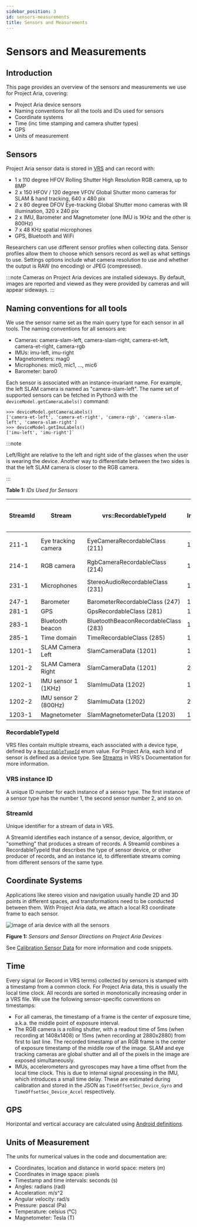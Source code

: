 ```yaml
---
sidebar_position: 3
id: sensors-measurements
title: Sensors and Measurements
---
```


# Sensors and Measurements
## Introduction
This page provides an overview of the sensors and measurements we use for Project Aria, covering:

* Project Aria device sensors
* Naming conventions for all the tools and IDs used for sensors
* Coordinate systems
* Time (inc time stamping and camera shutter types)
* GPS
* Units of measurement


## Sensors

Project Aria sensor data is stored in [VRS](https://facebookresearch.github.io/vrs/docs/Overview) and can record with:

* 1 x 110 degree HFOV Rolling Shutter High Resolution RGB camera, up to 8MP
* 2 x 150 HFOV / 120 degree VFOV Global Shutter mono cameras for SLAM & hand tracking, 640 x 480 pix
* 2 x 80 degree DFOV Eye-tracking Global Shutter mono cameras with IR illumination, 320 x 240 pix
* 2 x IMU, Barometer and Magnetometer (one IMU is 1KHz and the other is 800Hz)
* 7 x 48 KHz spatial microphones
* GPS, Bluetooth and WiFi

Researchers can use different sensor profiles when collecting data. Sensor profiles allow them to choose which sensors record as well as what settings to use. Settings options include what camera resolution to use and whether the output is RAW (no encoding) or JPEG (compressed).

:::note
Cameras on Project Aria devices are installed sideways. By default, images are reported and viewed as they were provided by cameras and will appear sideways.
:::


## Naming conventions for all tools

We use the sensor name set as the main query type for each sensor in all tools. The naming conventions for all sensors are:

* Cameras: camera-slam-left, camera-slam-right, camera-et-left, camera-et-right, camera-rgb
* IMUs: imu-left, imu-right
* Magnetometers: mag0
* Microphones: mic0, mic1, ..., mic6
* Barometer: baro0

Each sensor is associated with an instance-invariant name. For example, the left SLAM camera is named as "camera-slam-left". The name set of supported sensors can be fetched in Python3 with the `deviceModel.getCameraLabels()` command:

```
>>> deviceModel.getCameraLabels()
['camera-et-left', 'camera-et-right', 'camera-rgb', 'camera-slam-left', 'camera-slam-right']
>>> deviceModel.getImuLabels()
['imu-left', 'imu-right']`
```


:::note

Left/Right are relative to the left and right side of the glasses when the user is wearing the device. Another way to differentiate between the two sides is that the left SLAM camera is closer to the RGB camera.

:::


**Table 1:** *IDs Used for Sensors*

|StreamId |Stream |vrs::RecordableTypeId |VRS Instance ID |Calibration labels for coordinate transform |DataProvider API |
|--- |--- |--- |--- |--- |--- |
|211-1 |Eye tracking camera |EyeCameraRecordableClass (211) |1 |`camera-et-left` `camera-et-right` |getEyeCameraPlayer() |
|214-1 |RGB camera |RgbCameraRecordableClass (214) |1 |`camera-rgb` |getRgbCameraPlayer() |
|231-1 |Microphones |StereoAudioRecordableClass (231) |1 |`mic0`, `mic1`, `mic2`, ..., `mic6` |getAudioPlayer() |
|247-1 |Barometer |BarometerRecordableClass (247) |1 |`baro0` |getBarometerPlayer() |
|281-1 |GPS |GpsRecordableClass (281) |1 | |getGpsPlayer() |
|283-1 |Bluetooth beacon |BluetoothBeaconRecordableClass (283) |1 | |getBluetoothBeaconPlayer() |
|285-1 |Time domain |TimeRecordableClass (285) |1 | |getTimeSyncPlayer() |
|1201-1 |SLAM Camera Left |SlamCameraData (1201) |1 |`camera-slam-left` |getSlamLeftCameraPlayer() |
|1201-2 |SLAM Camera Right |SlamCameraData (1201) |2 |`camera-slam-right` |getSlamRightCameraPlayer() |
|1202-1 |IMU sensor 1 (1KHz) |SlamImuData (1202) |1 |`imu-right` |getImuRightPlayer() |
|1202-2 |IMU sensor 2 (800Hz) |SlamImuData (1202) |2 |`imu-left` |getImuLeftPlayer() |
|1203-1 |Magnetometer |SlamMagnetometerData (1203) |1 |`mag0` |getMagnetometerPlayer() |


### RecordableTypeId

VRS files contain multiple streams, each associated with a device type, defined by a [`RecordableTypeId`](https://github.com/facebookresearch/vrs/blob/main/vrs/StreamId.h) enum value. For Project Aria, each kind of sensor is defined as a device type. See [Streams](https://facebookresearch.github.io/vrs/docs/FileStructure#streams) in VRS's Documentation for more information.

### VRS instance ID

A unique ID number for each instance of a sensor type. The first instance of a sensor type has the number 1, the second sensor number 2, and so on.

### StreamId

Unique identifier for a stream of data in VRS.

A StreamId identifies each instance of a sensor, device, algorithm, or "something" that produces a stream of records. A StreamId combines a RecordableTypeId that describes the type of sensor device, or other producer of records, and an instance id, to differentiate streams coming from different sensors of the same type.

## Coordinate Systems

Applications like stereo vision and navigation usually handle 2D and 3D points in different spaces, and transformations need to be conducted between them. With Project Aria data, we attach a local R3 coordinate frame to each sensor.


![image of aria device with all the sensors](/img/docs/aria_ref_frames_all_black.png)

**Figure 1:** *Sensors and Sensor Directions on Project Aria Devices*

See [Calibration Sensor Data](/howto/calibration.mdx) for more information and code snippets.

## Time

Every signal (or Record in VRS terms) collected by sensors is stamped with a timestamp from a common clock. For Project Aria data, this is usually the local time clock. All records are sorted in monotonically increasing order in a VRS file. We use the following sensor-specific conventions on timestamps:

* For all cameras, the timestamp of a frame is the center of exposure time, a.k.a. the middle point of exposure interval.
* The RGB camera is a rolling shutter, with a readout time of 5ms (when recording at 1408x1408) or 15ms (when recording at 2880x2880) from first to last line. The recorded timestamp of an RGB frame is the center of exposure timestamp of the middle row of the image. SLAM and eye tracking cameras are global shutter and all of the pixels in the image are exposed simultaneously.
* IMUs, accelerometers and gyroscopes may have a time offset from the local time clock. This is due to internal signal processing in the IMU, which introduces a small time delay. These are estimated during calibration and stored in the JSON as `TimeOffsetSec_Device_Gyro` and `TimeOffsetSec_Device_Accel` respectively.

## GPS
Horizontal and vertical accuracy are calculated using [Android definitions](https://developer.android.com/reference/android/location/Location#getAccuracy).

## Units of Measurement

The units for numerical values in the code and documentation are:


* Coordinates, location and distance in world space: meters (m)
* Coordinates in image space: pixels
* Timestamp and time intervals: seconds (s)
* Angles: radians (rad)
* Acceleration: m/s^2
* Angular velocity: rad/s
* Pressure: pascal (Pa)
* Temperature: celsius (°C)
* Magnetometer: Tesla (T)
